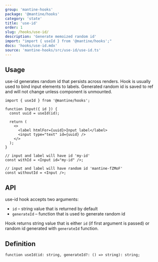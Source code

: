 ```yaml
---
group: 'mantine-hooks'
package: '@mantine/hooks'
category: 'state'
title: 'use-id'
order: 1
slug: /hooks/use-id/
description: 'Generate memoized random id'
import: "import { useId } from '@mantine/hooks';"
docs: 'hooks/use-id.mdx'
source: 'mantine-hooks/src/use-id/use-id.ts'
---
```


## Usage

use-id generates random id that persists across renders.
Hook is usually used to bind input elements to labels.
Generated random id is saved to ref and will not change unless component is unmounted.

```tsx
import { useId } from '@mantine/hooks';

function Input({ id }) {
  const uuid = useId(id);

  return (
    <>
      <label htmlFor={uuid}>Input label</label>
      <input type="text" id={uuid} />
    </>
  );
}

// input and label will have id 'my-id'
const withId = <Input id="my-id" />;

// input and label will have random id 'mantine-fZMoF'
const withoutId = <Input />;
```

## API

use-id hook accepts two arguments:

- `id` – string value that is returned by default
- `generateId` – function that is used to generate random id

Hook returns string value that is either `id` (if first argument is passed) or random id generated with `generateId` function.

## Definition

```tsx
function useId(id: string, generateId?: () => string): string;
```
